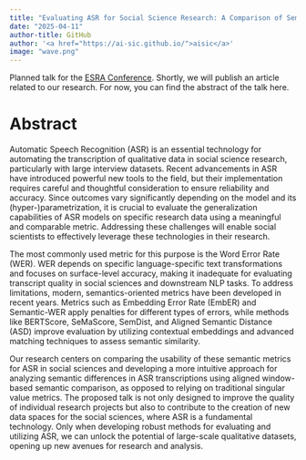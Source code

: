 ```yaml
---
title: "Evaluating ASR for Social Science Research: A Comparison of Semantic Metrics"
date: "2025-04-11"
author-title: GitHub
author: '<a href="https://ai-sic.github.io/">aisic</a>'
image: "wave.png"
---
```


Planned talk for the [ESRA Conference](https://www.europeansurveyresearch.org/conf2025/prog.php?sess=99#326). Shortly, we will publish an article related to our research. For now, you can find the abstract of the talk here.


# Abstract

Automatic Speech Recognition (ASR) is an essential technology for automating the transcription of qualitative data in social science research, particularly with large interview datasets. Recent advancements in ASR have introduced powerful new tools to the field, but their implementation requires careful and thoughtful consideration to ensure reliability and accuracy. Since outcomes vary significantly depending on the model and its (hyper-)parametrization, it is crucial to evaluate the generalization capabilities of ASR models on specific research data using a meaningful and comparable metric. Addressing these challenges will enable social scientists to effectively leverage these technologies in their research.

The most commonly used metric for this purpose is the Word Error Rate (WER). WER depends on specific language-specific text transformations and focuses on surface-level accuracy, making it inadequate for evaluating transcript quality in social sciences and downstream NLP tasks. To address limitations, modern, semantics-oriented metrics have been developed in recent years. Metrics such as Embedding Error Rate (EmbER) and Semantic-WER apply penalties for different types of errors, while methods like BERTScore, SeMaScore, SemDist, and Aligned Semantic Distance (ASD) improve evaluation by utilizing contextual embeddings and advanced matching techniques to assess semantic similarity.

Our research centers on comparing the usability of these semantic metrics for ASR in social sciences and developing a more intuitive approach for analyzing semantic differences in ASR transcriptions using aligned window-based semantic comparison, as opposed to relying on traditional singular value metrics. The proposed talk is not only designed to improve the quality of individual research projects but also to contribute to the creation of new data spaces for the social sciences, where ASR is a fundamental technology. Only when developing robust methods for evaluating and utilizing ASR, we can unlock the potential of large-scale qualitative datasets, opening up new avenues for research and analysis.

